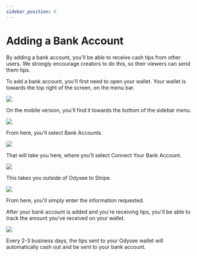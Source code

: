 ---
sidebar_position: 6
---

# Adding a Bank Account

By adding a bank account, you'll be able to receive cash tips from other users. We strongly encourage creators to do this, so their viewers can send them tips.

To add a bank account, you'll first need to open your wallet. Your wallet is towards the top right of the screen, on the menu bar.

![](https://i.imgur.com/RUtD2EO.jpg)

On the mobile version, you'll find it towards the bottom of the sidebar menu.

![](https://i.imgur.com/7Vq2b1a.png)

From here, you'll select Bank Accounts.

![](https://i.imgur.com/ry6yR3r.png)

That will take you here, where you'll select Connect Your Bank Account.

![](https://i.imgur.com/vwYcdQo.png)

This takes you outside of Odysee to Stripe.

![](https://i.imgur.com/QoImXje.png)

From here, you'll simply enter the information requested.

After your bank account is added and you're receiving tips, you'll be able to track the amount you've received on your wallet.

![](https://i.imgur.com/w8dWp0K.png)

Every 2-3 business days, the tips sent to your Odysee wallet will automatically cash out and be sent to your bank account.